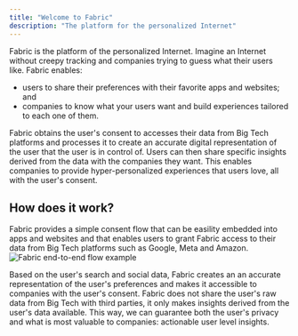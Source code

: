```yaml
---
title: "Welcome to Fabric"
description: "The platform for the personalized Internet"
---
```


Fabric is the platform of the personalized Internet. Imagine an Internet without creepy tracking and companies trying to guess what their users like. Fabric enables:

- users to share their preferences with their favorite apps and websites; and
- companies to know what your users want and build experiences tailored to each one of them.

Fabric obtains the user's consent to accesses their data from Big Tech platforms and processes it to create an accurate digital representation of the user that the user is in control of.
Users can then share specific insights derived from the data with the companies they want. This enables companies to provide hyper-personalized experiences that users love, all with the user's consent.

## How does it work?

Fabric provides a simple consent flow that can be easility embedded into apps and websites and that enables users to grant Fabric access to their data from Big Tech platforms such as Google, Meta and Amazon.
![Fabric end-to-end flow example](/images/fabric_e2e_consent.svg "Fabric end-to-end flow exaple")

Based on the user's search and social data, Fabric creates an an accurate representation of the user's preferences and makes it accessible to companies with the user's consent. Fabric does not share the user's raw data from Big Tech with third parties, it only makes insights derived from the user's data available. This way, we can guarantee both the user's privacy and what is most valuable to companies: actionable user level insights.
